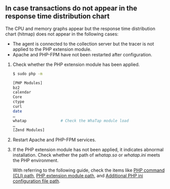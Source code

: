 ## In case transactions do not appear in the response time distribution chart

The CPU and memory graphs appear but the response time distribution chart (hitmap) does not appear in the following cases: 

-   The agent is connected to the collection server but the tracer is not applied to the PHP extension module.
-   Apache and PHP-FPM have not been restarted after configuration.

1.  Check whether the PHP extension module has been applied.

    ```bash
    $ sudo php -m

    [PHP Modules]
    bz2
    calendar
    Core
    ctype
    curl
    date
    …
    whatap               # Check the WhaTap module load
    …
    [Zend Modules]
    ```

2.  Restart Apache and PHP-FPM services.

3.  If the PHP extension module has not been applied, it indicates abnormal installation. Check whether the path of _whatap.so_ or _whatap.ini_ meets the PHP environment.

    With referring to the following guide, check the items like [PHP command (CLI) path](#check-php-cli-path), [PHP extension module path](#check-php-extension-module), and [Additional PHP ini configuration file path](#php-ini-path).

<!-- 위 항목의 포함관계 검토 필요-->
